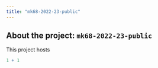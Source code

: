 ```yaml
---
title: "mk68-2022-23-public"
---
```


## About the project: `mk68-2022-23-public`

This project hosts

```r
1 + 1
```
